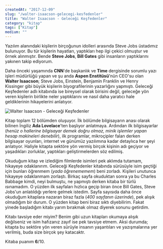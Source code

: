 ```yaml
---
createdAt: "2017-12-09"
slug: "/walter-isaacson-gelecegi-kesfedenler"
title: "Walter Isaacson - Geleceği Keşfedenler"
category: "kitap"
tags: ["Kitap"]
medium: ""
---
```


Yazılım alanındaki kişilerin birçoğunun idolleri arasında Steve Jobs üstadımız bulunuyor. Bu tür kişilerin hayatları, yaptıkları hep ilgi çekici olmuştur ve örnek alınmıştır. Bende **Steve Jobs**, **Bill Gates** gibi insanların yaptıklarını yakınen takip ediyorum.

Daha önceki yaşamında **CNN**'de başkanlık ve **Time** dergisinde sorumlu yazı işleri müdürlüğü yapan ve şu anda **Aspen Enstitüsü**'nün CEO'su olan **Walter Isaacson**; Steve Jobs, Einstein, Benjamin Franklin ve Henry Kissinger gibi büyük kişilerin biyografilerinin yazarlığını yapmıştı. Geleceği Keşfedenler adlı kitabında ise bireysel olarak birisini değil, geleceğe yön veren kişilerin birlikte neler yaptıklarını ve nasıl daha yaratıcı hale geldiklerinin hikayelerini anlatıyor.

![Walter Isaacson - Geleceği Keşfedenler](/blog/2017-12-09/walter-isaacson-gelecegi-kesfedenler.jpg)

Kitap toplam 12 bölümden oluşuyor. İlk bölümde bilgisayarın anası olarak bilinen İngiliz **Ada Lovelace**'ten başlıyor anlatmaya. Ardından ilk bilgisayarlar (_henüz o hallerine bilgisayar demek doğru olmaz, minik işlemler yapan hesap makineleri denebilir_), ilk programlar, mikroçipler falan derken bilgisayar oyunları, internet ve günümüz yazılımına kadar detaylıca her şeyi anlatıyor. Haliyle kitapta sektöre yön vermiş birçok kişinin adı geçiyor ve yaşadıkları zorluklar, yaptıkları geliştirmelerden söz edilmiş.

Okuduğum kitap ve izlediğim filmlerde isimleri pek aklımda tutamam, hikayeye odaklanırım. Geleceği Keşfedenler kitabında sürüsüyle isim geçtiği için bunları öğrenmem (_yada öğrenememem_) beni zorladı. Kişileri unutunca hikayeye odaklanmam zorlaştı. Birkaç sayfa okuduktan sonra ya bu Charles Babbage kimdi, neyi bulmuştu, ne yapmıştı derken kitaba bir türlü ısınamadım. O yüzden ilk sayfaları hızlıca geçip biran önce Bill Gates, Steve Jobs'un anlatıldığı yerlere gelmek istedim. Sayfa sayısıda daha önce okuduğum kitaplara nazaran biraz fazla (_400 sayfanın üzerinde_), pek alışık olmadığım bir durum. O yüzden kitap beni biraz sıktı diyebilirim. Fakat yinede başladığım kitabı yarım bırakmak olmaz diyerek sonunu getirdim.

Kitabı tavsiye eder miyim? Benim gibi uzun kitapları okumaya alışık değilseniz ve isim hafızanız zayıf ise pek tavsiye etmem. Aksi durumda; kitapta bu sektöre yön veren sürüyle insanın yaşantıları ve yazışmalarına yer verilmiş, buda size birçok şey katacaktr.

Kitaba puanım **6**/10.
